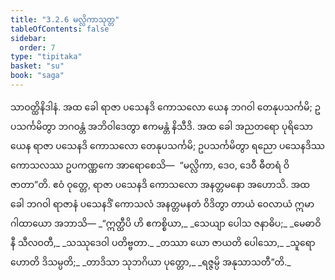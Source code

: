 ```yaml
---
title: "3.2.6 မလ္လိကာသုတ္တ"
tableOfContents: false
sidebar:
  order: 7
type: "tipitaka"
basket: "su"
book: "saga"
---
```



<DynamicBreadcrumb />

<Division number="127" book="saga">

<Paragraph number="672" book="saga">
သာဝတ္ထိနိဒါနံ. အထ ခေါ ရာဇာ ပသေနဒိ ကောသလော ယေန ဘဂဝါ တေနုပသင်္ကမိ; ဥပသင်္ကမိတွာ ဘဂဝန္တံ အဘိဝါဒေတွာ ဧကမန္တံ နိသီဒိ. အထ ခေါ အညတရော ပုရိသော ယေန ရာဇာ ပသေနဒိ ကောသလော တေနုပသင်္ကမိ; ဥပသင်္ကမိတွာ ရညော ပသေနဒိဿ ကောသလဿ ဥပကဏ္ဏကေ အာရောစေသိ—  “မလ္လိကာ, ဒေဝ, ဒေဝီ ဓီတရံ ဝိဇာတာ”တိ. ဧဝံ ဝုတ္တေ, ရာဇာ ပသေနဒိ ကောသလော အနတ္တမနော အဟောသိ.
</Paragraph>

<Paragraph number="673" book="saga">
အထ ခေါ ဘဂဝါ ရာဇာနံ ပသေနဒိံ ကောသလံ အနတ္တမနတံ ဝိဒိတွာ တာယံ ဝေလာယံ ဣမာ ဂါထာယော အဘာသိ—
</Paragraph>

<Paragraph number="674" type="verses" book="saga">
_“ဣတ္ထီပိ ဟိ ဧကစ္စိယာ,_  
_သေယျာ ပေါသ ဇနာဓိပ;_  
_မေဓာဝိနီ သီလဝတီ,_  
_သဿုဒေဝါ ပတိဗ္ဗတာ._  

</Paragraph>

<Paragraph number="675" type="verses" book="saga">
_တဿာ ယော ဇာယတိ ပေါသော,_  
_သူရော ဟောတိ ဒိသမ္ပတိ;_  
_တာဒိသာ သုဘဂိယာ ပုတ္တော,_  
_ရဇ္ဇမ္ပိ အနုသာသတီ”တိ._
</Paragraph>
</Division>